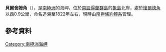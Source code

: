 '''貝爾舍姆角'''（{{lang-en|Cape Belsham}}），是[[南極洲|南極洲]]的海岬，位於[[南設得蘭群島|南設得蘭群島]]的[[象島_(南極洲)|象島]]北岸，處於[[懷爾德角|懷爾德角]]以西0.9公里，命名追溯至1822年左右，現時由[[南極條約體系|南極條約體系]]管理。

==參考資料==
{{usgs-gazetteer}}

{{coord|61|5|S|54|53|W|display=title}}

{{Antarctica-geo-stub}}
[[Category:南極洲海岬|Category:南極洲海岬]]